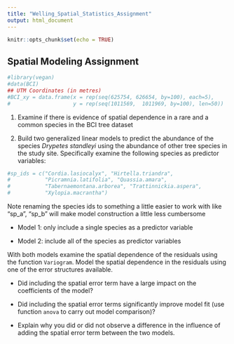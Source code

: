 ```yaml
---
title: "Welling_Spatial_Statistics_Assignment"
output: html_document
---
```


```r
knitr::opts_chunk$set(echo = TRUE)
```

## Spatial Modeling Assignment

```r
#library(vegan)
#data(BCI)
## UTM Coordinates (in metres)
#BCI_xy = data.frame(x = rep(seq(625754, 626654, by=100), each=5), 
#                    y = rep(seq(1011569,  1011969, by=100), len=50))
```

1) Examine if there is evidence of spatial dependence in a rare and a common
species in the BCI tree dataset


2) Build two generalized linear models to predict the abundance of the species
*Drypetes standleyi* using the abundance of other tree species in the study site.
Specifically examine the following species as predictor variables:

```r
#sp_ids = c("Cordia.lasiocalyx", "Hirtella.triandra",
#           "Picramnia.latifolia", "Quassia.amara",
#           "Tabernaemontana.arborea", "Trattinnickia.aspera", 
#           "Xylopia.macrantha")
```
Note renaming the species ids to something a little easier to work with like
"sp_a", "sp_b" will make model construction a little less cumbersome

* Model 1: only include a single species as a predictor variable

* Model 2: include all of the species as predictor variables

With both models examine the spatial dependence of the residuals using the 
function `Variogram`. Model the spatial dependence in the residuals using one
of the error structures available. 

* Did including the spatial error term have a large impact on the coefficients
of the model?

* Did including the spatial error terms significantly improve model fit (use 
function `anova` to carry out model comparison)?

* Explain why you did or did not observe a difference in the influence of adding the spatial error term between the two models.